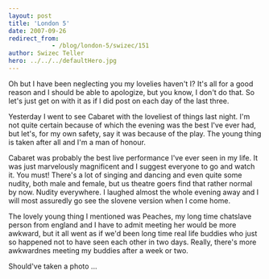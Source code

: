 ```yaml
---
layout: post
title: 'London 5'
date: 2007-09-26
redirect_from: 
            - /blog/london-5/swizec/151
author: Swizec Teller
hero: ../../../defaultHero.jpg
---
```

Oh but I have been neglecting you my lovelies haven't I? It's all for a good reason and I should be able to apologize, but you know, I don't do that. So let's just get on with it as if I did post on each day of the last three.

Yesterday I went to see Cabaret with the loveliest of things last night. I'm not quite certain because of which the evening was the best I've ever had, but let's, for my own safety, say it was because of the play. The young thing is taken after all and I'm a man of honour.

Cabaret was probably the best live performance I've ever seen in my life. It was just marvelously magnificent and I suggest everyone to go and watch it. You must! There's a lot of singing and dancing and even quite some nudity, both male and female, but us theatre goers find that rather normal by now. Nudity everywhere. I laughed almost the whole evening away and I will most assuredly go see the slovene version when I come home.

The lovely young thing I mentioned was Peaches, my long time chatslave person from england and I have to admit meeting her would be more awkward, but it all went as if we'd been long time real life buddies who just so happened not to have seen each other in two days. Really, there's more awkwardnes meeting my buddies after a week or two.

Should've taken a photo ...